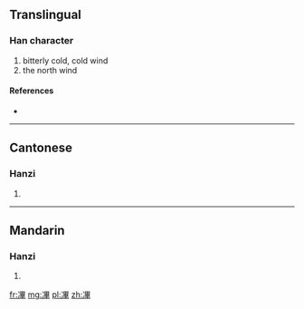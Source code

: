 ==Translingual==

===Han character===
{{Han char|rn=15|rad=冫|as=11|sn=13|four=|canj=戈一田廿十 (IMWTJ)}}

# bitterly cold, cold wind
# the north wind

====References====
* {{Han ref|kx=0133.280|hdz=10300.170|uh=34D6|ud=13526}}

----

==Cantonese==

===Hanzi===
{{yue-hanzi|jyut=[[bit1]]|y=bit1}}

# {{defn|lang=yue|sort=冫11}}

----

==Mandarin==

===Hanzi===
{{cmn-hanzi|pin=[[bì]] ([[bi4]]), [[bié]] ([[bie2]])|wg=pi<sup>4</sup>, pieh<sup>2</sup>}}

# {{defn|lang=cmn|sort=冫11}}

[[fr:㓖]]
[[mg:㓖]]
[[pl:㓖]]
[[zh:㓖]]